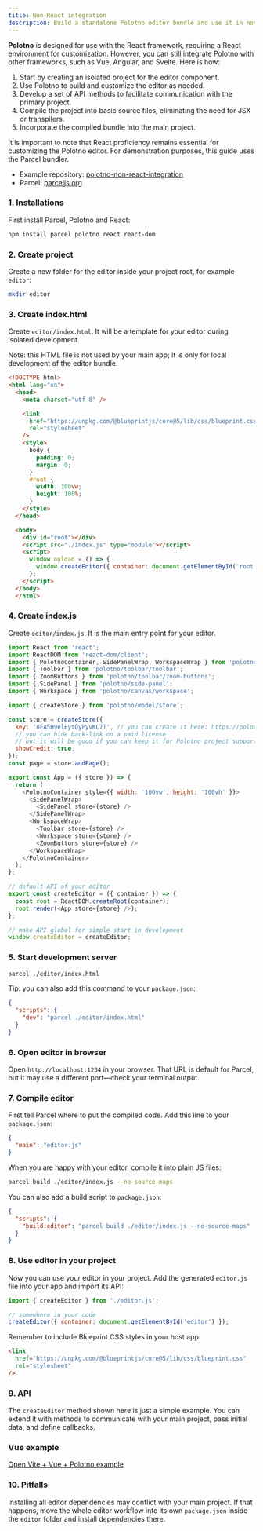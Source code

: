 ```yaml
---
title: Non-React integration
description: Build a standalone Polotno editor bundle and use it in non-React apps
---
```


**Polotno** is designed for use with the React framework, requiring a React environment for customization. However, you can still integrate Polotno with other frameworks, such as Vue, Angular, and Svelte. Here is how:

1. Start by creating an isolated project for the editor component.
2. Use Polotno to build and customize the editor as needed.
3. Develop a set of API methods to facilitate communication with the primary project.
4. Compile the project into basic source files, eliminating the need for JSX or transpilers.
5. Incorporate the compiled bundle into the main project.

It is important to note that React proficiency remains essential for customizing the Polotno editor. For demonstration purposes, this guide uses the Parcel bundler.

- Example repository: [polotno-non-react-integration](https://github.com/polotno-project/polotno-docs/tree/main/examples/polotno-non-react-integration)
- Parcel: [parceljs.org](https://parceljs.org/)

### 1. Installations

First install Parcel, Polotno and React:

```bash
npm install parcel polotno react react-dom
```

### 2. Create project

Create a new folder for the editor inside your project root, for example `editor`:

```bash
mkdir editor
```

### 3. Create index.html

Create `editor/index.html`. It will be a template for your editor during isolated development.

Note: this HTML file is not used by your main app; it is only for local development of the editor bundle.

```html
<!DOCTYPE html>
<html lang="en">
  <head>
    <meta charset="utf-8" />

    <link
      href="https://unpkg.com/@blueprintjs/core@5/lib/css/blueprint.css"
      rel="stylesheet"
    />
    <style>
      body {
        padding: 0;
        margin: 0;
      }
      #root {
        width: 100vw;
        height: 100%;
      }
    </style>
  </head>

  <body>
    <div id="root"></div>
    <script src="./index.js" type="module"></script>
    <script>
      window.onload = () => {
        window.createEditor({ container: document.getElementById('root') });
      };
    </script>
  </body>
  </html>
```

### 4. Create index.js

Create `editor/index.js`. It is the main entry point for your editor.

```js
import React from 'react';
import ReactDOM from 'react-dom/client';
import { PolotnoContainer, SidePanelWrap, WorkspaceWrap } from 'polotno';
import { Toolbar } from 'polotno/toolbar/toolbar';
import { ZoomButtons } from 'polotno/toolbar/zoom-buttons';
import { SidePanel } from 'polotno/side-panel';
import { Workspace } from 'polotno/canvas/workspace';

import { createStore } from 'polotno/model/store';

const store = createStore({
  key: 'nFA5H9elEytDyPyvKL7T', // you can create it here: https://polotno.com/cabinet/
  // you can hide back-link on a paid license
  // but it will be good if you can keep it for Polotno project support
  showCredit: true,
});
const page = store.addPage();

export const App = ({ store }) => {
  return (
    <PolotnoContainer style={{ width: '100vw', height: '100vh' }}>
      <SidePanelWrap>
        <SidePanel store={store} />
      </SidePanelWrap>
      <WorkspaceWrap>
        <Toolbar store={store} />
        <Workspace store={store} />
        <ZoomButtons store={store} />
      </WorkspaceWrap>
    </PolotnoContainer>
  );
};

// default API of your editor
export const createEditor = ({ container }) => {
  const root = ReactDOM.createRoot(container);
  root.render(<App store={store} />);
};

// make API global for simple start in development
window.createEditor = createEditor;
```

### 5. Start development server

```bash
parcel ./editor/index.html
```

Tip: you can also add this command to your `package.json`:

```json
{
  "scripts": {
    "dev": "parcel ./editor/index.html"
  }
}
```

### 6. Open editor in browser

Open `http://localhost:1234` in your browser. That URL is default for Parcel, but it may use a different port—check your terminal output.

### 7. Compile editor

First tell Parcel where to put the compiled code. Add this line to your `package.json`:

```json
{
  "main": "editor.js"
}
```

When you are happy with your editor, compile it into plain JS files:

```bash
parcel build ./editor/index.js --no-source-maps
```

You can also add a build script to `package.json`:

```json
{
  "scripts": {
    "build:editor": "parcel build ./editor/index.js --no-source-maps"
  }
}
```

### 8. Use editor in your project

Now you can use your editor in your project. Add the generated `editor.js` file into your app and import its API:

```js
import { createEditor } from './editor.js';

// somewhere in your code
createEditor({ container: document.getElementById('editor') });
```

Remember to include Blueprint CSS styles in your host app:

```html
<link
  href="https://unpkg.com/@blueprintjs/core@5/lib/css/blueprint.css"
  rel="stylesheet"
/>
```

### 9. API

The `createEditor` method shown here is just a simple example. You can extend it with methods to communicate with your main project, pass initial data, and define callbacks.

### Vue example

[Open Vite + Vue + Polotno example](https://codesandbox.io/s/github/polotno-project/polotno-docs/tree/main/examples/polotno-and-vue-custom?file=/src/components/Editor.vue)

### 10. Pitfalls

Installing all editor dependencies may conflict with your main project. If that happens, move the whole editor workflow into its own `package.json` inside the `editor` folder and install dependencies there.


